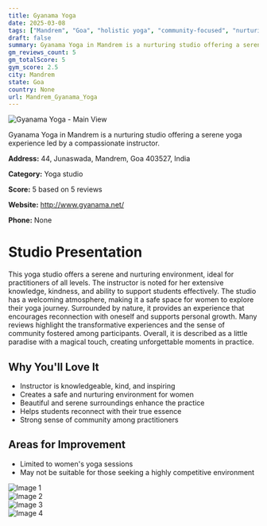 ```yaml
---
title: Gyanama Yoga
date: 2025-03-08
tags: ["Mandrem", "Goa", "holistic yoga", "community-focused", "nurturing atmosphere", "beautiful scenery", "Mandrem"]  
draft: false
summary: Gyanama Yoga in Mandrem is a nurturing studio offering a serene yoga experience led by a compassionate instructor.
gm_reviews_count: 5
gm_totalScore: 5
gym_score: 2.5
city: Mandrem
state: Goa
country: None
url: Mandrem_Gyanama_Yoga
---
```


<div className="aspect-[16/9] relative my-8">
  <img 
    src="https://lh5.googleusercontent.com/p/AF1QipNmq-GfzKJzvaTyCKxHNL8h9tZL80Knhp2GEHwa=w1920-h1080-k-no"
    alt="Gyanama Yoga - Main View"
    className="object-cover absolute inset-0 w-full h-full rounded-lg"
  />
</div>

Gyanama Yoga in Mandrem is a nurturing studio offering a serene yoga experience led by a compassionate instructor.

**Address:** 44, Junaswada, Mandrem, Goa 403527, India

**Category:** Yoga studio

**Score:** 5 based on 5 reviews

**Website:** http://www.gyanama.net/

**Phone:** None

# Studio Presentation

This yoga studio offers a serene and nurturing environment, ideal for practitioners of all levels. The instructor is noted for her extensive knowledge, kindness, and ability to support students effectively. The studio has a welcoming atmosphere, making it a safe space for women to explore their yoga journey. Surrounded by nature, it provides an experience that encourages reconnection with oneself and supports personal growth. Many reviews highlight the transformative experiences and the sense of community fostered among participants. Overall, it is described as a little paradise with a magical touch, creating unforgettable moments in practice.

## Why You'll Love It

- Instructor is knowledgeable, kind, and inspiring
- Creates a safe and nurturing environment for women
- Beautiful and serene surroundings enhance the practice
- Helps students reconnect with their true essence
- Strong sense of community among practitioners

## Areas for Improvement

- Limited to women's yoga sessions
- May not be suitable for those seeking a highly competitive environment

<div className="grid grid-cols-1 xl:grid-cols-2 gap-4 my-8">
<div className="aspect-[4/3] relative"><img src="https://lh5.googleusercontent.com/p/AF1QipO0XRbwIhCDiCwjHYzjKx5wQDrHloOqm0nBuLD9=w1920-h1080-k-no" alt="Image 1" className="object-cover absolute inset-0 w-full h-full rounded-lg" /></div>
<div className="aspect-[4/3] relative"><img src="https://lh5.googleusercontent.com/p/AF1QipMUx7vlKssmqMPtnQgRQu04JyKGGfLsW5mESwZw=w1920-h1080-k-no" alt="Image 2" className="object-cover absolute inset-0 w-full h-full rounded-lg" /></div>
<div className="aspect-[4/3] relative"><img src="https://lh5.googleusercontent.com/p/AF1QipM6gJMcWvBJ6fGkFurgBnQ8DPr72YlR9u8zvNKa=w1920-h1080-k-no" alt="Image 3" className="object-cover absolute inset-0 w-full h-full rounded-lg" /></div>
<div className="aspect-[4/3] relative"><img src="https://lh5.googleusercontent.com/p/AF1QipPmhZeRNc1kGH4qccu0Qk69nLYC-mMXq5NwBB-W=w1920-h1080-k-no" alt="Image 4" className="object-cover absolute inset-0 w-full h-full rounded-lg" /></div>
</div>